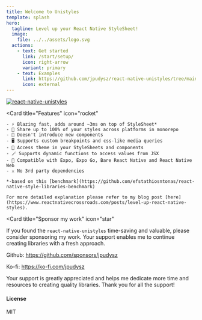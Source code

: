 ```yaml
---
title: Welcome to Unistyles
template: splash
hero:
  tagline: Level up your React Native StyleSheet!
  image:
    file: ../../assets/logo.svg
  actions:
    - text: Get started
      link: /start/setup/
      icon: right-arrow
      variant: primary
    - text: Examples
      link: https://github.com/jpudysz/react-native-unistyles/tree/main/example
      icon: external
---
```



[<p class="center-image"><img alt="react-native-unistyles" src="https://raw.githubusercontent.com/jpudysz/react-native-unistyles/main/assets/banner.png" /></p>](https://codemask.com)

<Card
    title="Features"
    icon="rocket"
>
    - ⚡ Blazing fast, adds around ~3ms on top of StyleSheet*
    - 🎳 Share up to 100% of your styles across platforms in monorepo
    - 🎯 Doesn't introduce new components
    - 🖥️ Supports custom breakpoints and css-like media queries
    - 🎨 Access theme in your StyleSheets and components
    - 🪄 Supports dynamic functions to access values from JSX
    - 🥳 Compatible with Expo, Expo Go, Bare React Native and React Native Web
    - ⚔️ No 3rd party dependencies

    *-based on this [benchmark](https://github.com/efstathiosntonas/react-native-style-libraries-benchmark)

    For more detailed explanation please refer to my blog post [here](https://www.reactnativecrossroads.com/posts/level-up-react-native-styles).
</Card>

<Card
    title="Sponsor my work"
    icon="star"
>
  If you found the `react-native-unistyles` time-saving and valuable, please consider sponsoring my work. Your support enables me to continue creating libraries with a fresh approach.

  Github: https://github.com/sponsors/jpudysz

  Ko-fi: https://ko-fi.com/jpudysz

  Your support is greatly appreciated and helps me dedicate more time and resources to creating quality libraries. Thank you for all the support!
</Card>

#### License
  MIT
